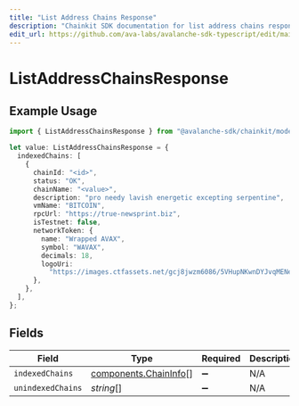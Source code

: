 ```yaml
---
title: "List Address Chains Response"
description: "Chainkit SDK documentation for list address chains response"
edit_url: https://github.com/ava-labs/avalanche-sdk-typescript/edit/main/chainkit/docs/models/components/listaddresschainsresponse.md
---
```


# ListAddressChainsResponse

## Example Usage

```typescript
import { ListAddressChainsResponse } from "@avalanche-sdk/chainkit/models/components";

let value: ListAddressChainsResponse = {
  indexedChains: [
    {
      chainId: "<id>",
      status: "OK",
      chainName: "<value>",
      description: "pro needy lavish energetic excepting serpentine",
      vmName: "BITCOIN",
      rpcUrl: "https://true-newsprint.biz",
      isTestnet: false,
      networkToken: {
        name: "Wrapped AVAX",
        symbol: "WAVAX",
        decimals: 18,
        logoUri:
          "https://images.ctfassets.net/gcj8jwzm6086/5VHupNKwnDYJvqMENeV7iJ/fdd6326b7a82c8388e4ee9d4be7062d4/avalanche-avax-logo.svg",
      },
    },
  ],
};
```

## Fields

| Field                                                          | Type                                                           | Required                                                       | Description                                                    |
| -------------------------------------------------------------- | -------------------------------------------------------------- | -------------------------------------------------------------- | -------------------------------------------------------------- |
| `indexedChains`                                                | [components.ChainInfo](https://github.com/ava-labs/avalanche-sdk-typescript/blob/main/chainkit/models/components/chaininfo.md)[] | :heavy_minus_sign:                                             | N/A                                                            |
| `unindexedChains`                                              | *string*[]                                                     | :heavy_minus_sign:                                             | N/A                                                            |
